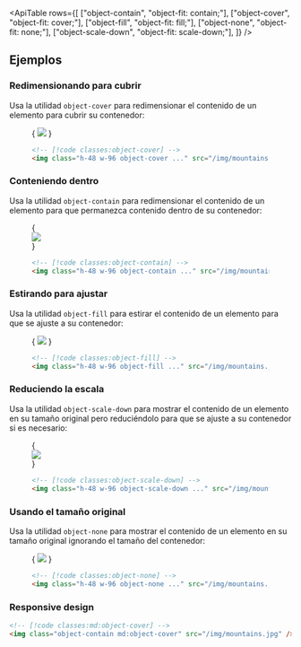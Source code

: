 

<ApiTable
  rows={[
    ["object-contain", "object-fit: contain;"],
    ["object-cover", "object-fit: cover;"],
    ["object-fill", "object-fit: fill;"],
    ["object-none", "object-fit: none;"],
    ["object-scale-down", "object-fit: scale-down;"],
  ]}
/>

## Ejemplos

### Redimensionando para cubrir

Usa la utilidad `object-cover` para redimensionar el contenido de un elemento para cubrir su contenedor:

<Figure>

<Example>
  {
    <img
      className="mx-auto h-48 w-96 rounded-lg object-cover"
      src="https://images.unsplash.com/photo-1554629947-334ff61d85dc?ixid=MnwxMjA3fDB8MHxwaG90by1wYWdlfHx8fGVufDB8fHx8&ixlib=rb-1.2.1&auto=format&fit=crop&w=1000&h=1000&q=90"
    />
  }
</Example>

```html
<!-- [!code classes:object-cover] -->
<img class="h-48 w-96 object-cover ..." src="/img/mountains.jpg" />
```

</Figure>

### Conteniendo dentro

Usa la utilidad `object-contain` para redimensionar el contenido de un elemento para que permanezca contenido dentro de su contenedor:

<Figure>

<Example>
  {
    <div className="relative mx-auto w-96">
      <Stripes border className="absolute inset-0 h-full rounded-lg" />
      <img
        className="relative h-48 w-full object-contain"
        src="https://images.unsplash.com/photo-1554629947-334ff61d85dc?ixid=MnwxMjA3fDB8MHxwaG90by1wYWdlfHx8fGVufDB8fHx8&ixlib=rb-1.2.1&auto=format&fit=crop&w=1000&h=1000&q=90"
      />
    </div>
  }
</Example>

```html
<!-- [!code classes:object-contain] -->
<img class="h-48 w-96 object-contain ..." src="/img/mountains.jpg" />
```

</Figure>

### Estirando para ajustar

Usa la utilidad `object-fill` para estirar el contenido de un elemento para que se ajuste a su contenedor:

<Figure>

<Example>
  {
    <img
      className="mx-auto h-48 w-96 rounded-lg object-fill"
      src="https://images.unsplash.com/photo-1554629947-334ff61d85dc?ixid=MnwxMjA3fDB8MHxwaG90by1wYWdlfHx8fGVufDB8fHx8&ixlib=rb-1.2.1&auto=format&fit=crop&w=1000&h=1000&q=90"
    />
  }
</Example>

```html
<!-- [!code classes:object-fill] -->
<img class="h-48 w-96 object-fill ..." src="/img/mountains.jpg" />
```

</Figure>

### Reduciendo la escala

Usa la utilidad `object-scale-down` para mostrar el contenido de un elemento en su tamaño original pero reduciéndolo para que se ajuste a su contenedor si es necesario:

<Figure>

<Example>
  {
    <div className="relative mx-auto w-96 rounded-lg">
      <Stripes border className="absolute inset-0 h-full rounded-lg" />
      <img
        className="relative h-48 w-full object-scale-down"
        src="https://images.unsplash.com/photo-1554629947-334ff61d85dc?ixid=MnwxMjA3fDB8MHxwaG90by1wYWdlfHx8fGVufDB8fHx8&ixlib=rb-1.2.1&auto=format&fit=crop&w=128&h=160&q=80"
      />
    </div>
  }
</Example>

```html
<!-- [!code classes:object-scale-down] -->
<img class="h-48 w-96 object-scale-down ..." src="/img/mountains.jpg" />
```

</Figure>

### Usando el tamaño original

Usa la utilidad `object-none` para mostrar el contenido de un elemento en su tamaño original ignorando el tamaño del contenedor:

<Figure>

<Example>
  {
    <img
      className="mx-auto h-48 w-96 rounded-lg object-none"
      src="https://images.unsplash.com/photo-1554629947-334ff61d85dc?ixid=MnwxMjA3fDB8MHxwaG90by1wYWdlfHx8fGVufDB8fHx8&ixlib=rb-1.2.1&auto=format&fit=crop&w=1000&h=1000&q=90"
    />
  }
</Example>

```html
<!-- [!code classes:object-none] -->
<img class="h-48 w-96 object-none ..." src="/img/mountains.jpg" />
```

</Figure>

### Responsive design

<ResponsiveDesign property="object-fit">

```html
<!-- [!code classes:md:object-cover] -->
<img class="object-contain md:object-cover" src="/img/mountains.jpg" />
```

</ResponsiveDesign>
